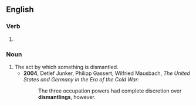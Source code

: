 ==English==

===Verb===
{{head|en|verb form}}

# {{present participle of|dismantle|lang=en|nocat=1}}

===Noun===
{{en-noun}}

# The act by which something is dismantled.
#* '''2004''', Detlef Junker, Philipp Gassert, Wilfried Mausbach, ''The United States and Germany in the Era of the Cold War'':
#*: The three occupation powers had complete discretion over '''dismantlings''', however.